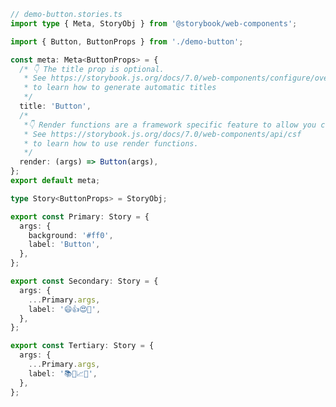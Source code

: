 ```ts
// demo-button.stories.ts
import type { Meta, StoryObj } from '@storybook/web-components';

import { Button, ButtonProps } from './demo-button';

const meta: Meta<ButtonProps> = {
  /* 👇 The title prop is optional.
   * See https://storybook.js.org/docs/7.0/web-components/configure/overview#configure-story-loading
   * to learn how to generate automatic titles
   */
  title: 'Button',
  /*
   *👇 Render functions are a framework specific feature to allow you control on how the component renders.
   * See https://storybook.js.org/docs/7.0/web-components/api/csf
   * to learn how to use render functions.
   */
  render: (args) => Button(args),
};
export default meta;

type Story<ButtonProps> = StoryObj;

export const Primary: Story = {
  args: {
    background: '#ff0',
    label: 'Button',
  },
};

export const Secondary: Story = {
  args: {
    ...Primary.args,
    label: '😄👍😍💯',
  },
};

export const Tertiary: Story = {
  args: {
    ...Primary.args,
    label: '📚📕📈🤓',
  },
};
```
